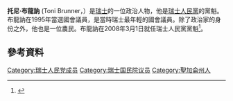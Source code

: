 '''托尼·布龍訥''' (Toni Brunner，{{bd|1974年|8月23日||}}）是[[瑞士|瑞士]]的一位政治人物，他是[[瑞士人民黨|瑞士人民黨]]的黨魁。布龍訥在1995年當選國會議員，是當時瑞士最年輕的國會議員。除了政治家的身份之外，他也是一位農民。布龍訥在2008年3月1日就任瑞士人民黨黨魁<ref>{{cite news|title=People's Party elects new leader|date=March 1, 2008|publisher=[[Swissinfo|Swissinfo]]|url=http://www.swissinfo.org/eng/search/Result.html?siteSect=882&ty=nd&sid=8800513}}{{Dead link}}</ref>。
==參考資料==
{{reflist}}

{{瑞士人物小作品}}
{{normdaten}}
{{DEFAULTSORT:Brunner}}
[[Category:瑞士人民党成员|Category:瑞士人民党成员]]
[[Category:瑞士国民院议员|Category:瑞士国民院议员]]
[[Category:聖加侖州人|Category:聖加侖州人]]